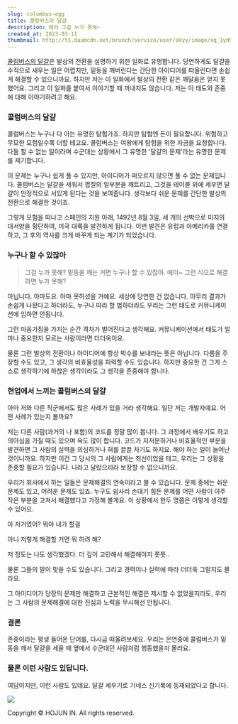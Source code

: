 ```yaml
---
slug: columbus-egg
title: 콜럼버스의 달걀
description: 에이 그걸 누가 못해~
created_at: 2023-03-11
thumbnail: http://t1.daumcdn.net/brunch/service/user/aVyy/image/xq_1yd936uxB9CXzgXerTrJQK2k.png
---
```


[콜럼버스의
달걀](https://namu.wiki/w/%EC%BD%9C%EB%9F%BC%EB%B2%84%EC%8A%A4%EC%9D%98%20%EB%8B%AC%EA%B1%80)은
발상의 전환을 설명하기 위한 일화로 유명합니다. 당연하게도 달걀을 수직으로 새우는 일은 어렵지만, 밑동을 깨버린다는 간단한 아이디어를
떠올린다면 손쉽게 해결할 수 있으니까요. 하지만 저는 이 일화에서 발상의 전환 같은 깨달음은 얻지 못했어요. 그리고 이 일화를 붙여서
이야기할 때 꺼내지도 않습니다. 저는 이 태도와 존중에 대해 이야기하려고 해요.

### 콜럼버스의 달걀

콜럼버스는 누구나 다 아는 유명한 탐험가죠. 하지만 탐험엔 돈이 필요합니다. 위험하고 무모한 모험일수록 더할 테고요. 콜럼버스는 여왕에게
탐험을 위한 자금을 요청합니다. 다들 할 수 없는 일이라며 수군대는 상황에서 그 유명한 '달걀의 문제'라는 유명한 문제를 제기합니다.

이 문제는 누구나 쉽게 풀 수 있지만, 아이디어가 떠오르지 않으면 풀 수 없는 문제입니다. 콜럼버스는 달걀을 세워서 껍질의 일부분을
깨트리고, 그것을 테이블 위에 세우면 달걀이 안정적으로 서있게 된다는 것을 보여줍니다. 생각보다 쉬운 문제를 간단한 발상의 전환으로 해결한
것이죠.

그렇게 모험을 떠나고 스페인의 지원 아래, 1492년 8월 3일, 세 개의 선박으로 미지의 대서양을 횡단하여, 미국 대륙을 발견하게 됩니다.
이번 발견은 유럽과 아메리카를 연결하고, 그 후의 역사를 크게 바꾸게 되는 계기가 되었습니다.

### 누구나 할 수 있잖아

> 그걸 누가 못해? 밑동을 깨는 거면 누구나 할 수 있잖아. 에이~ 그런 식으로 해결하면 누가 못해?

아닙니다. 아마도요. 아마 못하셨을 거예요. 세상에 당연한 건 없습니다. 아무리 결과가 손쉽게 나왔다고 하더라도, 누구나 따라 할 법하더라도
우리는 그런 태도로 커뮤니케이션에 임하면 안됩니다.

그런 마음가짐을 가지는 순간 격차가 벌어진다고 생각해요. 커뮤니케이션에서 태도가 얼마나 중요한지 모르는 사람이라면 더더욱이요.

물론 그런 발상의 전환이나 아이디어에 항상 박수를 보내라는 뜻은 아닙니다. 다름을 주장할 수도 있고, 그 생각의 비효율성을 피력할 수도
있습니다. 하지만 중요한 건 그게 스스로 생각하기에 하찮은 생각이라도 그 생각을 존중해야 합니다.

### 현업에서 느끼는 콜럼버스의 달걀

아마 저와 다른 직군에서도 많은 사례가 있을 거라 생각해요. 일단 저는 개발자예요. 어떤 사례가 있는지 볼까요?

저는 다른 사람(과거의 나 포함)의 코드를 정말 많이 봅니다. 그 과정에서 배우기도 하고 의아심을 가질 때도 있으며 욕도 많이 합니다.
코드가 지저분하거나 비효율적인 부분을 발견하면 그 사람의 실력을 의심하거나 혀를 끌끌 차기도 하지요. 해야 하는 일이 늘어난 것이니까요.
하지만 이건 그 당시의 그 사람에게는 최선이었을 테고, 우리는 그 상황을 존중할 필요가 있습니다. 나라고 달랐으리라 보장할 수 없으니까요.

우리가 회사에서 하는 일들은 문제해결의 연속이라고 볼 수 있습니다. 문제 중에는 쉬운 문제도 있고, 어려운 문제도 있죠. 누구도 쉽사리
손대기 힘든 문제를 어떤 사람이 아주 작은 부분을 고쳐서 해결했다고 가정해 볼게요. 이 상황에서 한두 명쯤은 이렇게 생각할 수 있어요.

아 저거였어? 뭐야 내가 할걸

아니 저렇게 해결할 거면 뭐 하려 해?

저 정도는 나도 생각했겠다. 더 깊이 고민해서 해결해야지 쯧쯧..

물론 그들의 말이 맞을 수도 있습니다. 그리고 경력이나 실력에 따라 더더욱 그럴지도 몰라요.

그 아이디어가 당장의 문제만 해결하고 근본적인 해결은 제시할 수 없었을지라도, 우리는 그 사람의 문제해결에 대한 진심과 노력을 무시해선
안됩니다.

### 결론

존중이라는 평생 들어온 단어를, 다시금 떠올려보세요. 우리는 은연중에 콜럼버스가 밑동을 깨서 달걀을 세울 때 옆에서 수군대던 사람처럼
행동했을지 몰라요.

### 물론 이런 사람도 있답니다.

여담이지만, 이런 사람도 있데요. 달걀 세우기로 기네스 신기록에 등재되었다고 합니다.

![](http://t1.daumcdn.net/brunch/service/user/aVyy/image/d2rUrFsUkJbq9ppY8mmSIjPmFb8.png)

Copyright © HOJUN IN. All rights reserved.
